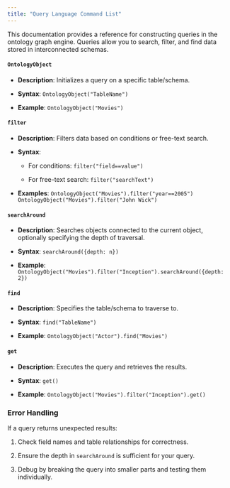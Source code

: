 ```yaml
---
title: "Query Language Command List"
---
```


This documentation provides a reference for constructing queries in the ontology graph engine. Queries allow you to search, filter, and find data stored in interconnected schemas.

#### **`OntologyObject`**

* **Description**: Initializes a query on a specific table/schema.

* **Syntax**: `OntologyObject("TableName")`

* **Example**:
  `OntologyObject("Movies")`

#### **`filter`**

* **Description**: Filters data based on conditions or free-text search.

* **Syntax**:

  * For conditions: `filter("field==value")`

  * For free-text search: `filter("searchText")`

* **Examples**:
  `OntologyObject("Movies").filter("year==2005")`
  `OntologyObject("Movies").filter("John Wick")`

#### **`searchAround`**

* **Description**: Searches objects connected to the current object, optionally specifying the depth of traversal.

* **Syntax**: `searchAround({depth: n})`

* **Example**:
  `OntologyObject("Movies").filter("Inception").searchAround({depth: 2})`

#### **`find`**

* **Description**: Specifies the table/schema to traverse to.

* **Syntax**: `find("TableName")`

* **Example**:
  `OntologyObject("Actor").find("Movies")`

#### **`get`**

* **Description**: Executes the query and retrieves the results.

* **Syntax**: `get()`

* **Example**:
  `OntologyObject("Movies").filter("Inception").get()`

### **Error Handling**

If a query returns unexpected results:

1. Check field names and table relationships for correctness.

2. Ensure the depth in `searchAround` is sufficient for your query.

3. Debug by breaking the query into smaller parts and testing them individually.
